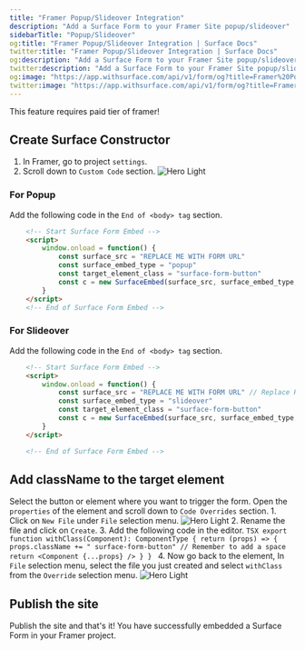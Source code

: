 ```yaml
---
title: "Framer Popup/Slideover Integration"
description: "Add a Surface Form to your Framer Site popup/slideover"
sidebarTitle: "Popup/Slideover"
og:title: "Framer Popup/Slideover Integration | Surface Docs"
twitter:title: "Framer Popup/Slideover Integration | Surface Docs"
og:description: "Add a Surface Form to your Framer Site popup/slideover"
twitter:description: "Add a Surface Form to your Framer Site popup/slideover"
og:image: "https://app.withsurface.com/api/v1/form/og?title=Framer%20Popup/Slideover%20Integration"
twitter:image: "https://app.withsurface.com/api/v1/form/og?title=Framer%20Popup/Slideover%20Integration"
---
```


<Tip>This feature requires paid tier of framer!</Tip>

## Create Surface Constructor

1. In Framer, go to project `settings`.
2. Scroll down to `Custom Code` section.
    <Accordion title="Click to expand">
        <img className="block" src="/images/framer/pop-slide/1.png" alt="Hero Light" />
    </Accordion>

### For Popup

Add the following code in the `End of <body> tag` section.
```HTML
    <!-- Start Surface Form Embed -->
    <script>
        window.onload = function() {
            const surface_src = "REPLACE ME WITH FORM URL"
            const surface_embed_type = "popup"
            const target_element_class = "surface-form-button"
            const c = new SurfaceEmbed(surface_src, surface_embed_type, target_element_class)
        }
    </script>
    <!-- End of Surface Form Embed -->
```

### For Slideover

Add the following code in the `End of <body> tag` section.
```HTML
    <!-- Start Surface Form Embed -->
    <script>
        window.onload = function() {
            const surface_src = "REPLACE ME WITH FORM URL" // Replace REPLACE ME WITH FORM URL with the form url
            const surface_embed_type = "slideover"
            const target_element_class = "surface-form-button"
            const c = new SurfaceEmbed(surface_src, surface_embed_type, target_element_class)
        }
    </script>

    <!-- End of Surface Form Embed -->
```

## Add className to the target element

Select the button or element where you want to trigger the form. Open the `properties` of the element and scroll down to `Code Overrides` section.
    1. Click on `New File` under `File` selection menu.
        <Accordion title="Click to expand">
             <img className="block" src="/images/framer/pop-slide/2.png" alt="Hero Light" />
        </Accordion>
    2. Rename the file and click on `Create`.
    3. Add the following code in the editor.
        ```TSX
            export function withClass(Component): ComponentType {
                return (props) => {
                    props.className += " surface-form-button" // Remember to add a space
                    return <Component {...props} />
                }
            }
        ```
    4. Now go back to the element, In `File` selection menu, select the file you just created and select `withClass` from the `Override` selection menu.
        <Accordion title="Click to expand">
            <img className="block" src="/images/framer/pop-slide/3.png" alt="Hero Light" />
        </Accordion>

## Publish the site

Publish the site and that's it! You have successfully embedded a Surface Form in your Framer project.